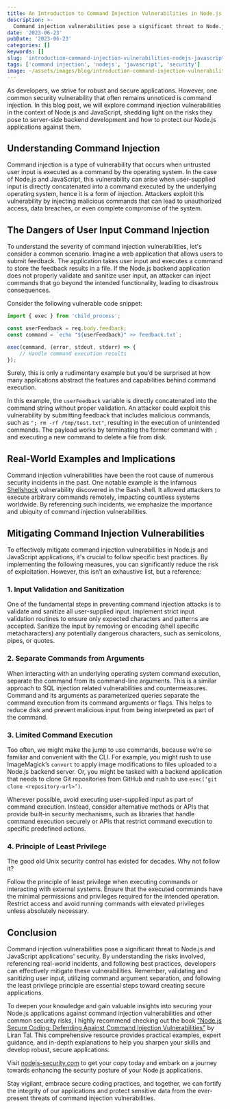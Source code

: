 ```yaml
---
title: An Introduction to Command Injection Vulnerabilities in Node.js and JavaScript
description: >-
  Command injection vulnerabilities pose a significant threat to Node.js and JavaScript applications' security. By understanding the risks involved, referencing real-world incidents, and following best practices, developers can effectively mitigate these vulnerabilities. Remember, validating and sanitizing user input, utilizing command argument separation, and following the least privilege principle are essential steps toward creating secure applications.
date: '2023-06-23'
pubDate: '2023-06-23'
categories: []
keywords: []
slug: 'introduction-command-injection-vulnerabilities-nodejs-javascript'
tags: ['command injection', 'nodejs', 'javascript', 'security']
image: ~/assets/images/blog/introduction-command-injection-vulnerabilities-nodejs-javascript.png
---
```


As developers, we strive for robust and secure applications. However, one common security vulnerability that often remains unnoticed is command injection. In this blog post, we will explore command injection vulnerabilities in the context of Node.js and JavaScript, shedding light on the risks they pose to server-side backend development and how to protect our Node.js applications against them.

## Understanding Command Injection

Command injection is a type of vulnerability that occurs when untrusted user input is executed as a command by the operating system. In the case of Node.js and JavaScript, this vulnerability can arise when user-supplied input is directly concatenated into a command executed by the underlying operating system, hence it is a form of injection. Attackers exploit this vulnerability by injecting malicious commands that can lead to unauthorized access, data breaches, or even complete compromise of the system.

## The Dangers of User Input Command Injection

To understand the severity of command injection vulnerabilities, let's consider a common scenario. Imagine a web application that allows users to submit feedback. The application takes user input and executes a command to store the feedback results in a file. If the Node.js backend application does not properly validate and sanitize user input, an attacker can inject commands that go beyond the intended functionality, leading to disastrous consequences.

Consider the following vulnerable code snippet:

```javascript
import { exec } from 'child_process';

const userFeedback = req.body.feedback;
const command = `echo "${userFeedback}" >> feedback.txt`;

exec(command, (error, stdout, stderr) => {
	// Handle command execution results
});
```

Surely, this is only a rudimentary example but you’d be surprised at how many applications abstract the features and capabilities behind command execution.

In this example, the `userFeedback` variable is directly concatenated into the command string without proper validation. An attacker could exploit this vulnerability by submitting feedback that includes malicious commands, such as `"; rm -rf /tmp/test.txt"`, resulting in the execution of unintended commands. The payload works by terminating the former command with `;` and executing a new command to delete a file from disk.

<BlogCallToAction client:load />

## Real-World Examples and Implications

Command injection vulnerabilities have been the root cause of numerous security incidents in the past. One notable example is the infamous [Shellshock](<https://en.wikipedia.org/wiki/Shellshock_(software_bug)>) vulnerability discovered in the Bash shell. It allowed attackers to execute arbitrary commands remotely, impacting countless systems worldwide. By referencing such incidents, we emphasize the importance and ubiquity of command injection vulnerabilities.

## Mitigating Command Injection Vulnerabilities

To effectively mitigate command injection vulnerabilities in Node.js and JavaScript applications, it's crucial to follow specific best practices. By implementing the following measures, you can significantly reduce the risk of exploitation. However, this isn’t an exhaustive list, but a reference:

### 1. Input Validation and Sanitization

One of the fundamental steps in preventing command injection attacks is to validate and sanitize all user-supplied input. Implement strict input validation routines to ensure only expected characters and patterns are accepted. Sanitize the input by removing or encoding (shell specific metacharacters) any potentially dangerous characters, such as semicolons, pipes, or quotes.

### 2. Separate Commands from Arguments

When interacting with an underlying operating system command execution, separate the command from its command-line arguments. This is a similar approach to SQL injection related vulnerabilities and countermeasures. Command and its arguments as parameterized queries separate the command execution from its command arguments or flags. This helps to reduce disk and prevent malicious input from being interpreted as part of the command.

### 3. Limited Command Execution

Too often, we might make the jump to use commands, because we’re so familiar and convenient with the CLI. For example, you might rush to use ImageMagick’s `convert` to apply image modifications to files uploaded to a Node.js backend server. Or, you might be tasked with a backend application that needs to clone Git repositories from GitHub and rush to use `exec(‘git clone <repository-url>’)`.

Wherever possible, avoid executing user-supplied input as part of command execution. Instead, consider alternative methods or APIs that provide built-in security mechanisms, such as libraries that handle command execution securely or APIs that restrict command execution to specific predefined actions.

### 4. Principle of Least Privilege

The good old Unix security control has existed for decades. Why not follow it?

Follow the principle of least privilege when executing commands or interacting with external systems. Ensure that the executed commands have the minimal permissions and privileges required for the intended operation. Restrict access and avoid running commands with elevated privileges unless absolutely necessary.

## Conclusion

Command injection vulnerabilities pose a significant threat to Node.js and JavaScript applications' security. By understanding the risks involved, referencing real-world incidents, and following best practices, developers can effectively mitigate these vulnerabilities. Remember, validating and sanitizing user input, utilizing command argument separation, and following the least privilege principle are essential steps toward creating secure applications.

To deepen your knowledge and gain valuable insights into securing your Node.js applications against command injection vulnerabilities and other common security risks, I highly recommend checking out the book ["Node.js Secure Coding: Defending Against Command Injection Vulnerabilities"](https://www.nodejs-security.com) by Liran Tal. This comprehensive resource provides practical examples, expert guidance, and in-depth explanations to help you sharpen your skills and develop robust, secure applications.

Visit [nodejs-security.com](https://www.nodejs-security.com) to get your copy today and embark on a journey towards enhancing the security posture of your Node.js applications.

Stay vigilant, embrace secure coding practices, and together, we can fortify the integrity of our applications and protect sensitive data from the ever-present threats of command injection vulnerabilities.
